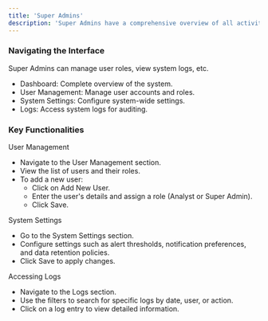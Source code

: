 ```yaml
---
title: 'Super Admins'
description: 'Super Admins have a comprehensive overview of all activities within the system.'
---
```



### Navigating the Interface

Super Admins can manage user roles, view system logs, etc.

- Dashboard: Complete overview of the system.
- User Management: Manage user accounts and roles.
- System Settings: Configure system-wide settings.
- Logs: Access system logs for auditing.


### Key Functionalities

User Management

- Navigate to the User Management section.
- View the list of users and their roles.
- To add a new user:
  - Click on Add New User.
  - Enter the user's details and assign a role (Analyst or Super Admin).
  - Click Save.


System Settings

- Go to the System Settings section.
- Configure settings such as alert thresholds, notification preferences, and data retention policies.
- Click Save to apply changes.


Accessing Logs

- Navigate to the Logs section.
- Use the filters to search for specific logs by date, user, or action.
- Click on a log entry to view detailed information.


